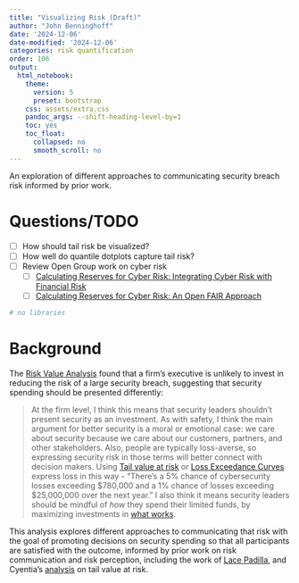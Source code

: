 ```yaml
---
title: "Visualizing Risk (Draft)"
author: "John Benninghoff"
date: '2024-12-06'
date-modified: '2024-12-06'
categories: risk quantification
order: 106
output:
  html_notebook:
    theme:
      version: 5
      preset: bootstrap
    css: assets/extra.css
    pandoc_args: --shift-heading-level-by=1
    toc: yes
    toc_float:
      collapsed: no
      smooth_scroll: no
---
```


An exploration of different approaches to communicating security breach risk informed by prior work.

# Questions/TODO

- [ ] How should tail risk be visualized?
- [ ] How well do quantile dotplots capture tail risk?
- [ ] Review Open Group work on cyber risk
  - [ ] [Calculating Reserves for Cyber Risk: Integrating Cyber Risk with Financial Risk](https://riskgenesis.com/wp-content/uploads/2022/02/OG-Doc-w215.pdf)
  - [ ] [Calculating Reserves for Cyber Risk: An Open FAIR Approach](https://www.opengroup.org/sites/default/files/pdf/Cyber_Risk_Capital_Requirements_Project_Charter_-_V1.0.pdf)

```r
# no libraries
```

# Background

The [Risk Value Analysis](risk-value.Rmd) found that a firm's executive is unlikely to invest in
reducing the risk of a large security breach, suggesting that security spending should be presented
differently:

> At the firm level, I think this means that security leaders shouldn't present security as an
investment. As with safety, I think the main argument for better security is a moral or emotional
case: we care about security because we care about our customers, partners, and other stakeholders.
Also, people are typically loss-averse, so expressing security risk in those terms will better
connect with decision makers. Using
[Tail value at risk](https://en.wikipedia.org/wiki/Tail_value_at_risk) or
[Loss Exceedance Curves](https://www.cyentia.com/communicating-risk-loss-exceedance-curves/) express
loss in this way - "There's a 5% chance of cybersecurity losses exceeding \$780,000 and a 1% chance
of losses exceeding \$25,000,000 over the next year." I also think it means security leaders should
be mindful of *how* they spend their limited funds, by maximizing investments in
[what works](https://doi.org/10.1080/23738871.2024.2335461).

This analysis explores different approaches to communicating that risk with the goal of promoting
decisions on security spending so that all participants are satisfied with the outcome, informed by
prior work on risk communication and risk perception, including the work of
[Lace Padilla](http://www.lacepadilla.com), and Cyentia's
[analysis](https://www.youtube.com/watch?v=eiMBMsN_4j4) on tail value at risk.
